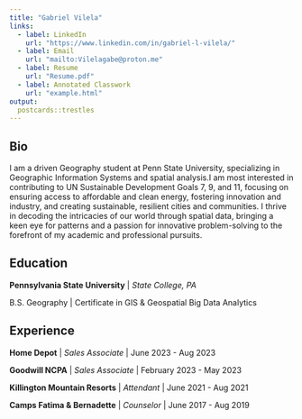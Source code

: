 ```yaml
---
title: "Gabriel Vilela"
links:
  - label: LinkedIn
    url: "https://www.linkedin.com/in/gabriel-l-vilela/"
  - label: Email
    url: "mailto:Vilelagabe@proton.me"
  - label: Resume
    url: "Resume.pdf"
  - label: Annotated Classwork
    url: "example.html"
output:
  postcards::trestles
---
```


## Bio

I am a driven Geography student at Penn State University, specializing in Geographic Information Systems and spatial analysis.I am most interested in contributing to UN Sustainable Development Goals 7, 9, and 11, focusing on ensuring access to affordable and clean energy, fostering innovation and industry, and creating sustainable, resilient cities and communities. I thrive in decoding the intricacies of our world through spatial data, bringing a keen eye for patterns and a passion for innovative problem-solving to the forefront of my academic and professional pursuits.

## Education

**Pennsylvania State University** \| *State College, PA*

B.S. Geography \| Certificate in GIS & Geospatial Big Data Analytics

## Experience

**Home Depot** \| *Sales Associate* \| June 2023 - Aug 2023

**Goodwill NCPA** \| *Sales Associate* \| February 2023 - May 2023

**Killington Mountain Resorts** \| *Attendant* \| June 2021 - Aug 2021

**Camps Fatima & Bernadette** \| *Counselor* \| June 2017 - Aug 2019
